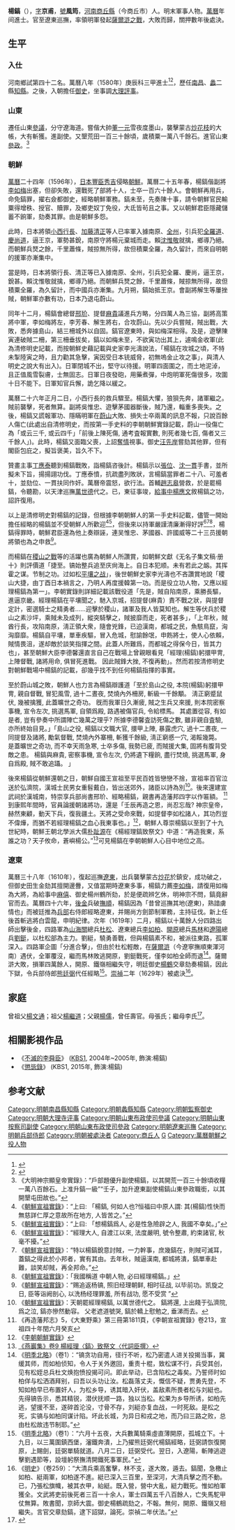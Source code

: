 {{明清人物信息框
| 姓名 = 楊鎬
| 原名 =
| 圖片名稱= 
| 圖片大小 =
| 圖片說明 = 
| 最高職務 = 巡撫遼東都察院右都御史兵部右侍郎
| 國家 = 大明 
| 爵位 =
| 籍貫 = [[河南|河南]][[歸德府|歸德府]][[商丘縣|商丘縣]]
| 族裔 = 
| 旗籍 = 
| 字號 = 字京甫，號風筠
| 諡號 =
| 出生日期 = 生年不詳
| 出生地點 = 河南商丘縣
| 逝世日期 = 崇禎二年（1629年）
| 逝世地點 = 京師
| 墓葬 =
| 配偶 = 
| 親屬 = 
| 出身 =
* 萬曆八年庚辰科同進士出身
| 經歷 =
| 著作 =  
}}
'''楊鎬'''（{{bd|？||1629年|catIdx=Y楊}}），[[表字|字]]'''京甫'''，[[號|號]]'''風筠'''，[[河南|河南]][[商丘縣|商丘縣]]（今商丘市）人。明末軍事人物。[[萬曆|萬曆]]年间進士。官至遼東巡撫，率領明軍發起[[薩爾滸之戰|薩爾滸之戰]]，大敗而歸，關押數年後處決。

== 生平 ==
===入仕===
河南鄉試第四十二名。萬曆八年（1580年）庚辰科三甲進士<ref>{{Cite book|title=《皇明贡举考》卷五|last=（明）[[张朝瑞|张朝瑞]]|first=|publisher=《续修四库全书》史部第828册|year=|isbn=|location=|pages=}}</ref><ref>{{Cite book|title=贡举志五种 上|last=鲁小俊，江俊伟著|first=|publisher=武汉：武汉大学出版社|year=2009|isbn=978-7-307-07043-1|location=|pages=}}</ref>，歷任[[南昌縣|南昌]]、[[蠡縣|蠡]]二縣[[知縣|知縣]]。之後，入朝擔任[[御史|御史]]，坐事調[[大理評事|大理評事]]。

===山東===
遷任山東[[參議|參議]]，分守遼海道。嘗偕大帥[[董一元|董一元]]雪夜度墨山，襲擊蒙古[[炒花枝|炒花枝]]的大帳，大有斬獲。進副使。又墾荒田一百三十餘頃，歲積粟一萬八千餘石。進官山東[[參政|參政]]。<ref>《大明神宗顯皇帝實錄》：“戶部題優升副使楊鎬，以其開荒一百三十餘頃收糧一萬八百餘石。上准升鎬一級”“壬子，加升遼東副使楊鎬山東參政職銜，以其開墾屯田故也。”</ref>

===朝鮮===
[[萬曆|萬曆]]二十四年（1596年），[[日本|日本]][[豐臣秀吉|豐臣秀吉]]侵略[[朝鮮王朝|朝鮮]]。萬曆二十五年春，楊鎬偕副將[[李如梅|李如梅]]出塞，但卻失敗，還戰死了部將十人，士卒一百六十餘人。會朝鮮再用兵，命免鎬罪，擢右僉都御史，經略朝鮮軍務。鎬未至，先奏陳十事，請令朝鮮官民輸粟得增秩、授官、贖罪，及鄉吏奴丁免役，大氐皆茍且之事。又以朝鮮君臣隱藏儲蓄不餉軍，劾奏其罪。由是朝鮮多怨。

此時，日本將領[[小西行長|小西行長]]、[[加藤鷹|加藤清正]]等人已率軍入據南原、[[全州|全州]]，引兵犯[[全羅道|全羅道]]、[[慶尚道|慶尚道]]，逼王京，軍勢甚銳，南原守將楊元棄城而走。賴[[沈惟敬|沈惟敬]]就擒，鄉導乃絕。而朝鮮兵燹之餘，千里蕭條，賊掠無所得，故但積粟全羅，為久留計，而來自明朝的援軍亦漸集中。

當是時，日本將領行長、清正等已入據南原、全州，引兵犯全羅、慶尚，逼王京，銳甚。賴沈惟敬就擒，鄉導乃絕。而朝鮮兵燹之餘，千里蕭條，賊掠無所得，故但積粟全羅，為久留計，而中國兵亦漸集。九月朔，鎬始抵王京。會副將解生等屢挫賊，朝鮮軍亦數有功，日本乃退屯蔚山。

同年十二月，楊鎬會總督[[邢玠|邢玠]]、提督[[麻貴|麻貴]]議進兵方略，分四萬人為三協，副將高策將中軍，李如梅將左，李芳春、解生將右，合攻蔚山。先以少兵嘗賊，賊出戰，大敗，悉奔據島山，結三柵城外以自固。鎬官遼東時，與如梅深相得。及是，遊擊陳寅連破賊二柵，第三柵垂拔矣，鎬以如梅未至，不欲寅功出其上，遽鳴金收軍(此為清修明史記載，而按朝鮮史藉記載與史家李光濤說法，「楊鎬在攻城之頃，不特未掣陸寅之時，且力勸其急擊，寅因受日本铳威脅，初無嗚金止攻之事」，與清人明史之說大有出入)。日軍閉城不出，堅守以待援。明軍四面圍之，而土地泥淖，且正值風雪裂膚，士無固志。日軍日夜發砲，用藥煮彈，中炮明軍死傷很多，攻圍十日不能下。日軍知官兵懈，詭乞降以緩之。

萬曆二十六年正月二日，小西行長的救兵驟至。楊鎬大懼，狼狽先奔，諸軍繼之。賊前襲擊，死者無算。副將吳惟忠、遊擊茅國器斷後，賊乃還，輜重多喪失。之後，楊鎬又謊報軍功、隱瞞明軍在[[蔚山|蔚山]]大敗、損失士卒兩萬的訊息不報，只說百餘人傷亡(此處出自清修明史，而按第一手史料的李朝朝鮮實錄記載，蔚山一役傷亡為「或云三千, 或云四千」「前後上陳死傷, 通考査報實數, 則死者幾七百, 傷者又三千餘人」)。此時，楊鎬又面臨父喪，上詔[[奪情|奪情]]視事。御史[[汪先岸|汪先岸]]嘗劾其他罪，但有閣臣包庇之，擬旨褒美，旨久不下。

贊畫主事[[丁應泰|丁應泰]]聽到楊鎬戰敗，詣楊鎬咨後計。楊鎬示以[[張位|張位]]、[[沈一貫|沈一貫]]手書，並所擬未下旨，揚揚詡功伐。丁應泰憤，抗疏盡列敗狀，言楊鎬當罪者二十八、可羞者十，並劾位、一貫扶同作奸。萬曆帝震怒，欲行法。首輔[[趙志皋|趙志皋]]營救，於是罷楊鎬，令聽勘，以天津巡撫[[萬世德|萬世德]]代之。已，東征事竣，[[給事中|給事中]][[楊應文|楊應文]]敘楊鎬之功，詔許復用。

以上是清修明史對楊鎬的記錄，但根據李朝朝鮮人的第一手史料記載，儘管一開始擔任經略的楊鎬並不受朝鮮人所歡迎<ref>《[[朝鮮宣祖實錄|朝鮮宣祖實錄]]》：“上曰: 「楊鎬, 何如人也?恒福曰中原人謂: 其(楊鎬)性快而無慈詳仁厚之意故所在地方, 人皆苦之。”</ref><ref>《[[朝鮮宣祖實錄|朝鮮宣祖實錄]]》：“上曰: 「想楊鎬爲人, 必是性急險辟之人, 我國不幸矣。」”</ref>，但後來以持軍嚴謹清廉漸得好評<ref>《[[朝鮮宣祖實錄|朝鮮宣祖實錄]]》：“經理大人, 自渡江以來, 法度嚴明, 號令整肅, 約束諸官, 秋毫不擾。”</ref><ref>《[[朝鮮宣祖實錄|朝鮮宣祖實錄]]》：“特以楊鎬銳意討賊，一力幹事，庶幾鎬在，則賊可滅耳，蓋鎬之得此於小邦者，實有其由。去年秋，賊逼漢南, 都城將潰，鎬單車赴難，談笑却賊，再全邦命。”</ref><ref>《[[朝鮮宣祖實錄|朝鮮宣祖實錄]]》：「我國稱道 中朝人物, 必曰經理楊鎬。」</ref>，楊鎬得罪時，朝鮮君臣還為他上奏辯誣，連吴惟忠、茅國器、許國威等二十三员援朝將領也為之申救<ref>《[[朝鮮宣祖實錄|朝鮮宣祖實錄]]》：“赐追返杨镐, 照旧经理朝鲜, 相时征战, 以毕前功。凯旋之日, 臣等诣阙剖心, 以洗杨经理罪羞, 所有战功, 愿不受赏
”</ref>。

而楊鎬在[[稷山之戰|稷山之戰]]等的活躍也廣為朝鮮人所讚賞，如朝鮮文獻《无名子集文稿·册十》則評價道「捷至。镐始整兵追至庆尙海上。自日本犯顺。未有若此之衂。其挥霍之谋。节制之功。过如松[[平壤之战|平壤之战]]」，後世朝鮮史家李光濤也不吝讚賞地說「稷山大捷，由丁酉日本禍言之，乃明人再度援韓第一功。而是役立功人物，又應以經理楊鎬為第一」。李朝實錄則詳細記載該戰役道「先是，賊自陷南原，乘勝長驅，進逼京畿。經理楊鎬在平壤聞之，馳入京城，招提督(麻貴）責不戰之狀，與提督定計，密選騎士之精勇者……迎擊於稷山，諸軍及我人皆莫知也。解生等伏兵於稷山之素沙坪，乘賊未及成列，縱突騎擊之，賊披靡而走，死者甚多」，「上年秋，賊酋行長，攻陷南原，淸正領大衆，隨會兇鋒，已迫漢南，都城之民，魚駭鳥竄，洶洶靡靡。楊鎬自平壤，單車疾驅，冒入危城，慰諭餘氓，申飭將士，使人心依賴，賊情畏沮，遂却敵於談笑指揮之間。此蓋人所難爲，而都城之得保今日，皆其力也」，甚至朝鮮大臣李德馨還直言自己在戰場上曾親眼看見「經理(楊鎬)躬擐甲冑, 上陣督戰, 諸將用命, 俱冒死進戰。 因此賊鋒大挫, 不復再動」。然而若按清修明史對朝鮮戰場中楊鎬的記載，卻幾乎找不到任何楊鎬指揮的事實。

至於蔚山城之敗，朝鮮人也力言為楊鎬辯護道「至於島山之役, 本院(楊鎬)躬擐甲冑, 親自督戰, 冒犯風雪, 過十二晝夜, 焚燒內外柵房, 斬級一千餘顒。 淸正窮蹙鼠伏, 幾被擒獲, 此蓋曠世之奇功。 旣而我軍日久漸疲, 賊之生兵又來援, 則本院密察事機, 宣令左次, 挑選馬軍, 自領爲殿, 路遇被傷官兵, 令給標馬。 其處置從容, 有如是者, 豈有參奏中所謂陣亡幾萬之理乎? 所據李德馨査訪死傷之數, 雖非親自査驗, 亦所終始目見。」「島山之役, 楊鎬以文職大官, 擐甲上陣, 暴露虎穴, 過十二晝夜, 一同提督及諸將, 勵氣督戰, 焚燒內外寨柵, 斬獲千餘級, 淸正窮慼一穴, 渴餒幾斃。 是蓋曠世之奇功, 而不幸天雨急寒, 士卒多傷, 我勢已疲, 而賊援大集, 固將有腹背受敵之患。 楊鎬與麻貴, 密察事機, 宣令左次, 仍將遺下糧餉, 盡行焚燒, 挑選馬軍, 身自爲殿, 賊不敢追躡。 」

後來楊鎬從朝鮮還朝之日，朝鮮自國王宣祖至平民百姓皆戀戀不捨，宣祖率百官泣送於弘濟院，漢城士民男女重髫戴白，皆出送郊外，諸臣以詩為別<ref>《[[朝鮮宣祖實錄|朝鮮宣祖實錄]]》：天朝罷經理楊鎬, 以萬世德代之。 鎬將還, 上出餞于弘濟院, 爲之泣, 鎬亦慘然動容。 父老遮道號哭, 鎬於轎上慰勉之, 垂涕而去。</ref>。後來還建宣武祠於漢城南，特崇享兵部尚書邢玠、經略楊鎬，親書再造藩邦四字以作匾額。 <ref>《再造藩邦志》5，《大東野乘》第三冊第1811頁，《李朝宣祖實錄》卷213，宣祖四十年閏六月癸亥</ref>到康熙年間時，官員論援朝諸將功，還是「壬辰再造之恩，尚忍忘哉? 神宗皇帝，赫然東顧，動天下兵，復我疆土。天將之受命來戰，如提督李如松諸人，其功烈豈不偉燁，而猶不若經理楊鎬之血心我東事也。」<ref>《[[李朝朝鮮實錄|李朝朝鮮實錄]]》</ref>，朝鮮人尊崇楊鎬以至到了十九世紀時，朝鮮王朝北學派大儒[[朴趾源|朴趾源]]在《楊經理鎬致祭文》中道：“再造我東，系誰之功？天子攸命，蒼嶼楊公。”<ref>[[:s:燕巖集/卷09#楊經理〈鎬〉致祭文〈代詞臣撰〉|《燕巖集》卷9 楊經理〈鎬〉致祭文〈代詞臣撰〉]]</ref>可見楊鎬在李朝朝鮮人心目中地位之高。

===遼東===
萬曆三十八年（1610年），復起巡撫[[遼東|遼東]]，出兵襲擊蒙古[[炒花|炒花]]於鎮安，成功破之，但御史田生金劾其擅開邊釁，又值當期時遼東多事，楊鎬力薦[[李如梅|李如梅]]，請復用如梅為大將，為給事中[[麻僖|麻僖]]、御史楊州鶴所劾，於是便疏辨乞休，明神宗不問，鎬竟辭官而去。萬曆四十六年，[[後金|後金]]兵破[[撫順|撫順]]，楊鎬因為「昔曾巡撫其地(遼東)，熟諳虜情也」而被廷推為[[兵部|兵部]]右侍郎經略遼東，并賜尚方劍節制軍務，主持征伐。新上任後首斬逃將白雲龍，申明紀律。次年（1619年）二月，楊鎬以十萬餘人分四路出師出擊後金，四路軍為[[山海關|山海關]]總兵[[杜松|杜松]]、遼東總兵[[李如柏|李如柏]]、[[開原|開原]]總兵[[馬林|馬林]]和[[遼陽|遼陽]]總兵[[劉鋌|劉鋌]]，以杜松部為主力。劉綎，驍勇善戰，但與楊鎬素不和，被派往東路，孤軍深入。四路軍企圖「分進合擊」，但由於杜松輕敵，在[[薩爾滸|薩爾滸]]（今遼寧撫順東渾河南）遇伏，全軍覆沒，繼而馬林敗逃開原，劉鋌戰死，僅李如柏全師而退<ref>《[[明季北略|明季北略]]》（卷1）：“镐贪功自用，径行不听，松乃密遣人进关投揭当事，冀缓其师，而如柏侦知，令人于关外邀回，重责十棍，致松谋不行，兵受其创，见有松姪总兵杜文焕抱愤投揭可问。即此举动，已含陷松之毒矣。乃誓师时如柏佯与松洒酒拜别，曰吾以头功让汝。松磊落丈夫，慨信不疑，贾勇先登，不知如柏早已布置奸人，为松乡导，诱其暗入奸伏，盖敌素所畏者松与刘綎也。先得镐告示，悉其精锐，潜伏抚顺一路，独以当松。松果为乡导所诱，如柏先逃，望援不至，遂碎首沦没，寸骨不存，刘綎亦复血战，一时死敌。是松之死，实镐与如柏同谋计陷。坏此长城，为异日和戎之地，而乃曰三路之败，总由杜松故违节制耶。”</ref>。薩爾滸大敗，損軍四萬餘人，開原、鐵嶺相繼失守，明廷御史[[楊鶴|楊鶴]]交章劾奏楊鎬，因此下獄，令兵部侍郎[[熊廷弼|熊廷弼]]代任經略<ref>《[[明季北略|明季北略]]》（卷1）：“六月十五夜，大兵數萬騎乘虛直薄開原，孤城立下。十九日，以三萬圍鎮西堡，瀋鐵奔潰，上乃擢熊廷弼代楊鎬經略，廷弼請恢復開原，上賜劍，廷弼單騎就道。八月二日，廷弼受代。翌日，入遼陽，斬陣逃遊擊劉遇節等，設壇躬祭撫清開鐵死事軍民。”</ref>。[[崇禎|崇禎]]二年（1629年）被處決<ref>《[[明史|明史]]》（卷259）：“大清兵乘高奮擊，林不支，遂大敗，遁去。鎬聞，急檄止如柏、綎兩軍，如柏遂不進。綎已深入三百里，至深河，大清兵擊之而不動。已，乃張松旗幟，被其衣甲，紿綎。既入營，營中大亂，綎力戰死。惟如柏軍獲全。文武將吏前後死者三百一十余人，軍士四萬五千八百餘人，亡失馬駝甲仗無算。敗書聞，京師大震。御史楊鶴疏劾之，不報。無何，開原、鐵嶺又相繼失。言官交章劾鎬，逮下詔獄，論死。崇禎二年伏法。”</ref>。

== 家庭 ==
曾祖父[[楊文通|楊文通]]；祖父[[楊繼道|楊繼道]]；父親[[楊儒|楊儒]]，曾任壽官。母張氏；繼母李氏<ref>{{Cite book|title=天一阁藏明代科举录选刊 登科录 点校本|last=龚延明主编|first=|publisher=宁波出版社|year=2016|isbn=978-7-5526-2320-8|location=宁波|pages=|quote=《天一閣藏明代科舉錄選刊.登科錄》之《萬曆八年庚辰科登科錄》}}</ref>。

== 相關影視作品 ==
* 《[[不滅的李舜臣|不滅的李舜臣]]》 ([[KBS1|KBS1]], 2004年~2005年, {{link-ko|朴升圭|박승규}}飾演:楊鎬)
* 《[[懲毖錄_(電視劇)|懲毖錄]]》 (KBS1, 2015年, {{link-ko|金河均|김하균}}飾演:楊鎬)

{{start box}}
{{s-off}}
{{s-before|[[凌嗣音|凌嗣音]]<br>}}
{{s-title|明朝南昌县知县|1583年-1585年}}
{{s-after|[[何選|何選]]<br>}}
{{end box}}

== 参考文献 ==
{{wikisource|明史/卷259}}
{{wikisource|明季北略/卷01}}
{{reflist}}

{{萬曆八年庚辰科殿試金榜}}
{{規範控制}}
{{DEFAULTSORT:Yang楊}}
[[Category:明朝南昌縣知縣|Category:明朝南昌縣知縣]]
[[Category:明朝蠡縣知縣|Category:明朝蠡縣知縣]]
[[Category:明朝監察御史|Category:明朝監察御史]]
[[Category:明朝大理寺评事|Category:明朝大理寺评事]]
[[Category:明朝山東布政使司參議|Category:明朝山東布政使司參議]]
[[Category:明朝山東按察司副使|Category:明朝山東按察司副使]]
[[Category:明朝山東布政使司參政|Category:明朝山東布政使司參政]]
[[Category:明朝遼東巡撫|Category:明朝遼東巡撫]]
[[Category:明朝兵部侍郎|Category:明朝兵部侍郎]]
[[Category:明朝被處決者|Category:明朝被處決者]]
[[Category:商丘人|Category:商丘人]]
[[Category:楊姓|G]]
[[Category:萬曆朝鮮之役人物|Category:萬曆朝鮮之役人物]]
